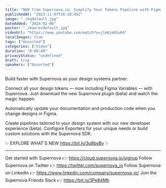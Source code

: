 ```yaml
---
title: "NEW from Supernova.io: Simplify Your Tokens Pipeline with Figma Variables & New Developer Experience"
publishedAt: "2023-11-07T16:30:45Z"
image: "./hqdefault.jpg"
dateAdded: "2024-02-06"
poster: "./maxresdefault.jpg"
videoUrl: "https://www.youtube.com/watch?v=jCeAjo6SuK4"
localImages: true
tags: ["Unsorted"]
categories: ["Video"]
duration: "0:00:49"
privacyStatus: "undefined"
draft: true
speakers: ["Unsorted"]
---
```

Build faster with Supernova as your design systems partner. 

Connect all your design tokens — now including Figma Variables — with Supernova. Just download the new Supernova plugin (beta) and watch the magic happen.

Automatically update your documentation and production code when you change designs in Figma.

Create pipelines tailored to your design system with our new developer experience (beta). Configure Exporters for your unique needs or build custom solutions with the Supernova SDK.

✨ EXPLORE WHAT'S NEW https://bit.ly/3u8bsBy ✨

----------
Get started with Supernova 👉 https://cloud.supernova.io/signup
Follow Supernova on Twitter 👉  https://twitter.com/supernova_io
Follow Supernova on LinkedIn 👉 https://www.linkedin.com/company/supernova-io/
Join the Supernova Friends Slack 👉 https://bit.ly/3Pe84Mh
